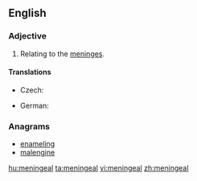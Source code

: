==English==

===Adjective===
{{en-adj|-}}

# {{anatomy}} Relating to the [[meninges]].

====Translations====
{{trans-top|relating to the meninges}}
* Czech: {{t-|cs|meningeální}}
{{trans-mid}}
* German: {{t-|de|Hirnhaut|alt=Hirnhaut-}}
{{trans-bottom}}

===Anagrams===
* [[enameling#English|enameling]]
* [[malengine#English|malengine]]

[[hu:meningeal]]
[[ta:meningeal]]
[[vi:meningeal]]
[[zh:meningeal]]